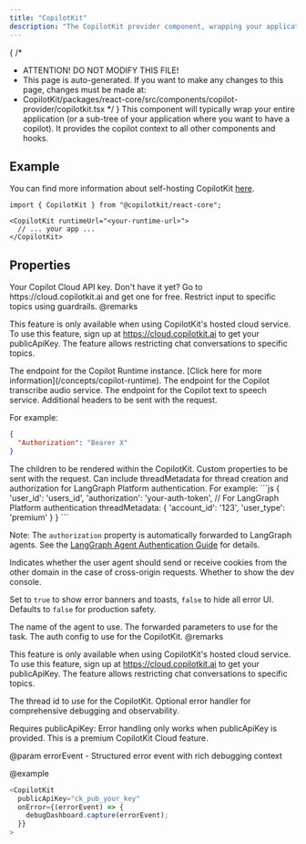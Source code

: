 ```yaml
---
title: "CopilotKit"
description: "The CopilotKit provider component, wrapping your application."
---
```


{
 /*
  * ATTENTION! DO NOT MODIFY THIS FILE!
  * This page is auto-generated. If you want to make any changes to this page, changes must be made at:
  * CopilotKit/packages/react-core/src/components/copilot-provider/copilotkit.tsx
  */
}
This component will typically wrap your entire application (or a sub-tree of your application where you want to have a copilot). It provides the copilot context to all other components and hooks.
 
## Example
 
You can find more information about self-hosting CopilotKit [here](/guides/self-hosting).
 
```tsx
import { CopilotKit } from "@copilotkit/react-core";
 
<CopilotKit runtimeUrl="<your-runtime-url>">
  // ... your app ...
</CopilotKit>
```

## Properties

<PropertyReference name="publicApiKey" type="string"  > 
Your Copilot Cloud API key. Don't have it yet? Go to https://cloud.copilotkit.ai and get one for free.
</PropertyReference>

<PropertyReference name="guardrails_c" type="{ validTopics?: string[]; invalidTopics?: string[]; }"  > 
Restrict input to specific topics using guardrails.
  @remarks
 
  This feature is only available when using CopilotKit's hosted cloud service. To use this feature, sign up at https://cloud.copilotkit.ai to get your publicApiKey. The feature allows restricting chat conversations to specific topics.
</PropertyReference>

<PropertyReference name="runtimeUrl" type="string"  > 
The endpoint for the Copilot Runtime instance. [Click here for more information](/concepts/copilot-runtime).
</PropertyReference>

<PropertyReference name="transcribeAudioUrl" type="string"  > 
The endpoint for the Copilot transcribe audio service.
</PropertyReference>

<PropertyReference name="textToSpeechUrl" type="string"  > 
The endpoint for the Copilot text to speech service.
</PropertyReference>

<PropertyReference name="headers" type="Record<string, string>"  > 
Additional headers to be sent with the request.
 
  For example:
  ```json
  {
    "Authorization": "Bearer X"
  }
  ```
</PropertyReference>

<PropertyReference name="children" type="ReactNode" required > 
The children to be rendered within the CopilotKit.
</PropertyReference>

<PropertyReference name="properties" type="Record<string, any>"  > 
Custom properties to be sent with the request.
  Can include threadMetadata for thread creation and authorization for LangGraph Platform authentication.
  For example:
  ```js
  {
    'user_id': 'users_id',
    'authorization': 'your-auth-token', // For LangGraph Platform authentication
    threadMetadata: {
      'account_id': '123',
      'user_type': 'premium'
    }
  }
  ```
 
  Note: The `authorization` property is automatically forwarded to LangGraph agents. See the [LangGraph Agent Authentication Guide](/coagents/shared-guides/langgraph-platform-authentication) for details.
</PropertyReference>

<PropertyReference name="credentials" type="RequestCredentials"  > 
Indicates whether the user agent should send or receive cookies from the other domain
  in the case of cross-origin requests.
</PropertyReference>

<PropertyReference name="showDevConsole" type="boolean"  > 
Whether to show the dev console.
 
  Set to `true` to show error banners and toasts, `false` to hide all error UI.
  Defaults to `false` for production safety.
</PropertyReference>

<PropertyReference name="agent" type="string"  > 
The name of the agent to use.
</PropertyReference>

<PropertyReference name="forwardedParameters" type="Pick<ForwardedParametersInput, 'temperature'>"  > 
The forwarded parameters to use for the task.
</PropertyReference>

<PropertyReference name="authConfig_c" type="{ SignInComponent: React.ComponentType<{ onSignInComplete: (authState: AuthState) => void; }>; }"  > 
The auth config to use for the CopilotKit.
  @remarks
 
  This feature is only available when using CopilotKit's hosted cloud service. To use this feature, sign up at https://cloud.copilotkit.ai to get your publicApiKey. The feature allows restricting chat conversations to specific topics.
</PropertyReference>

<PropertyReference name="threadId" type="string"  > 
The thread id to use for the CopilotKit.
</PropertyReference>

<PropertyReference name="onError" type="CopilotErrorHandler"  > 
Optional error handler for comprehensive debugging and observability.
 
  Requires publicApiKey: Error handling only works when publicApiKey is provided.
  This is a premium CopilotKit Cloud feature.
 
  @param errorEvent - Structured error event with rich debugging context
 
  @example
  ```typescript
  <CopilotKit
    publicApiKey="ck_pub_your_key"
    onError={(errorEvent) => {
      debugDashboard.capture(errorEvent);
    }}
  >
  ```
</PropertyReference>

